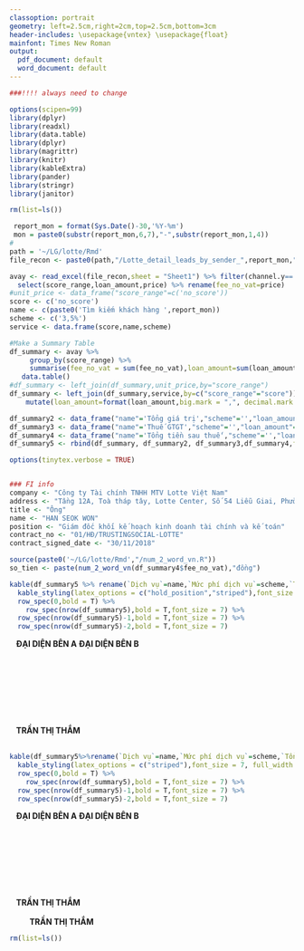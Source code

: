 ```yaml
---
classoption: portrait
geometry: left=2.5cm,right=2cm,top=2.5cm,bottom=3cm
header-includes: \usepackage{vntex} \usepackage{float}
mainfont: Times New Roman
output:
  pdf_document: default
  word_document: default
---
```


```r
###!!!! always need to change

```


```r
options(scipen=99)
library(dplyr)
library(readxl)
library(data.table)
library(dplyr)
library(magrittr)
library(knitr)
library(kableExtra)
library(pander)
library(stringr)
library(janitor)

rm(list=ls())

 report_mon = format(Sys.Date()-30,'%Y-%m')
 mon = paste0(substr(report_mon,6,7),"-",substr(report_mon,1,4))
#   
path = '~/LG/lotte/Rmd'
file_recon <- paste0(path,"/Lotte_detail_leads_by_sender_",report_mon,".xlsx")

avay <- read_excel(file_recon,sheet = "Sheet1") %>% filter(channel.y=='AVAY',sender=='AVAY',telco_code=='vinaphone')%>% 
  select(score_range,loan_amount,price) %>% rename(fee_no_vat=price)
#unit_price <- data_frame("score_range"=c('no_score'))
score <- c('no_score')
name <- c(paste0('Tìm kiếm khách hàng ',report_mon))
scheme <- c('3,5%')
service <- data.frame(score,name,scheme)

#Make a Summary Table
df_summary <- avay %>% 
     group_by(score_range) %>% 
     summarise(fee_no_vat = sum(fee_no_vat),loan_amount=sum(loan_amount)) %>%
   data.table()
#df_summary <- left_join(df_summary,unit_price,by="score_range")
df_summary <- left_join(df_summary,service,by=c("score_range"="score")) %>% select(name,loan_amount,scheme,fee_no_vat)%>%
    mutate(loan_amount=format(loan_amount,big.mark = ",", decimal.mark = "."))

df_summary2 <- data_frame("name"='Tổng giá trị',"scheme"='',"loan_amount"='',"fee_no_vat"=sum(df_summary$fee_no_vat))
df_summary3 <- data_frame("name"='Thuế GTGT',"scheme"='',"loan_amount"='',"fee_no_vat"=sum(df_summary$fee_no_vat*0.1))
df_summary4 <- data_frame("name"='Tổng tiền sau thuế',"scheme"='',"loan_amount"='',"fee_no_vat"=df_summary2$fee_no_vat+df_summary3$fee_no_vat)
df_summary5 <- rbind(df_summary, df_summary2, df_summary3,df_summary4,fill = TRUE)

```

```r
options(tinytex.verbose = TRUE)


### FI info
company <- "Công ty Tài chính TNHH MTV Lotte Việt Nam"
address <- "Tầng 12A, Toà tháp tây, Lotte Center, Số 54 Liễu Giai, Phường Cống Vị, Quận Ba Đình, Thành phố Hà Nội, Việt Nam"
title <- "Ông"
name <- "HAN SEOK WON"
position <- "Giám đốc khối kế hoạch kinh doanh tài chính và kế toán"
contract_no <- "01/HĐ/TRUSTINGSOCIAL-LOTTE"
contract_signed_date <- "30/11/2018" 

source(paste0('~/LG/lotte/Rmd',"/num_2_word_vn.R"))
so_tien <- paste(num_2_word_vn(df_summary4$fee_no_vat),"đồng")
```
  
  
\begin{center}\fontsize{13pt}{14pt}\selectfont
  \rmfamily\textbf{BIÊN BẢN XÁC NHẬN TÍNH PHÍ DỊCH VỤ}
\end{center}

\begin{center}\fontsize{13pt}{14pt}\selectfont
  \rmfamily\textbf{TÌM KIẾM KHÁCH HÀNG KÊNH AVAY}
\end{center}

\begin{center}\normalsize
  \rmfamily\textbf{Tháng `r mon`}
\end{center}

\vspace{12pt}


\begin{flushleft}\fontsize{10pt}{10pt}\selectfont
  \rmfamily{Căn cứ theo hợp đồng số: `r contract_no` ký ngày `r contract_signed_date` và Phụ Lục 10 giữa:}
\end{flushleft}

\begin{flushleft}\fontsize{10pt}{10pt}\selectfont
  \rmfamily\textbf{BÊN A: CÔNG TY CỔ PHẦN TRUSTING SOCIAL}\\
  \rmfamily{Địa chỉ: Tầng 8, Toà nhà Havana, 132 Hàm Nghi, Phường Bến Thành, Quận 1, Thành phố Hồ Chí Minh.}\\
  \rmfamily{Đại diện: Bà }
  \rmfamily\textbf{TRẦN THỊ THẮM}\\
  \rmfamily{Chức vụ: Trưởng Phòng Đối Soát}\\
  \rmfamily{Theo Giấy ủy quyền số 0107/2023/GUQ/TSVN ngày 01/07/2023 của Giám đốc Công Ty Cổ phần Trusting Social.}\\
\end{flushleft}

\begin{flushleft}\fontsize{10pt}{10pt}\selectfont
  \rmfamily\textbf{BÊN B: `r str_to_upper(company)`}\\
  \rmfamily{Địa chỉ: `r address`.}\\
  \rmfamily{Đại diện:  }
  \rmfamily\textbf{    }\\
  \rmfamily{Chức vụ:   }\\
\end{flushleft}


\begin{flushleft}\fontsize{10pt}{10pt}\selectfont
  \rmfamily{Chúng tôi cùng xác nhận phí dịch vụ tìm kiếm khách hàng mà bên B phải trả như sau:}
\end{flushleft}

\vspace{6pt}



```r
kable(df_summary5 %>% rename(`Dịch vụ`=name,`Mức phí dịch vụ`=scheme,`Tổng số tiền giải ngân`=loan_amount,`Phí dịch vụ`=fee_no_vat),booktabs = T,format.args = list(big.mark = ",",decimal.mark="."),align='l') %>% 
  kable_styling(latex_options = c("hold_position","striped"),font_size = 7, full_width = F,row_label_position = "l") %>% 
  row_spec(0,bold = T) %>% 
    row_spec(nrow(df_summary5),bold = T,font_size = 7) %>% 
  row_spec(nrow(df_summary5)-1,bold = T,font_size = 7) %>% 
  row_spec(nrow(df_summary5)-2,bold = T,font_size = 7) 
```


\begin{flushleft}\fontsize{10pt}{10pt}\selectfont
  \rmfamily{Chi tiết xem bảng kê Lotte-Leadgen-AVAY-VNPT `r mon` đính kèm.}
\end{flushleft}
      


 \vspace{20pt}


|   \hspace{40pt}            **ĐẠI DIỆN BÊN A**    \hspace{150pt}                                 **ĐẠI DIỆN BÊN B**    
|
|
|
|
|
|
|
|
|   \hspace{40pt}         **TRẦN THỊ THẮM**                        
|   \rmfamily\textit{\hspace{27pt}Ngày  ....  tháng  ....  năm 2023}\rmfamily\textit{\hspace{125pt}Ngày  ....  tháng  ....  năm 2023}
 
\vspace{80pt}




\thispagestyle{empty}

\pagebreak


\begin{center}\fontsize{13pt}{14pt}\selectfont
  \rmfamily\textbf{BIÊN BẢN XÁC NHẬN TÍNH PHÍ DỊCH VỤ}
\end{center}

\begin{center}\fontsize{13pt}{14pt}\selectfont
  \rmfamily\textbf{TÌM KIẾM KHÁCH HÀNG KÊNH AVAY}
\end{center}

\begin{center}\normalsize
  \rmfamily\textbf{Tháng `r mon`}
\end{center}

\vspace{12pt}


\begin{flushleft}\fontsize{10pt}{10pt}\selectfont

\rmfamily{Căn cứ theo hợp đồng số: `r contract_no` ký ngày `r contract_signed_date` và Phụ Lục 10 giữa:}
\end{flushleft}

\begin{flushleft}\fontsize{10pt}{10pt}\selectfont
  \rmfamily\textbf{BÊN A: CÔNG TY CỔ PHẦN TRUSTING SOCIAL}\\
  \rmfamily{Địa chỉ: Tầng 8, Toà nhà Havana, 132 Hàm Nghi, Phường Bến Thành, Quận 1, Thành phố Hồ Chí Minh.}\\
  \rmfamily{Đại diện: Bà }
  \rmfamily\textbf{TRẦN THỊ THẮM}\\
  \rmfamily{Chức vụ: Trưởng Phòng Đối Soát}\\
  \rmfamily{Theo Giấy ủy quyền số 01/2022/GUQ/TSVN ngày 20/04/2022 của Giám đốc Công Ty Cổ Phần Trusting Social.}\\
\end{flushleft}

\begin{flushleft}\fontsize{10pt}{10pt}\selectfont
  \rmfamily\textbf{BÊN B: `r str_to_upper(company)`}\\
  \rmfamily{Địa chỉ: `r address`.}\\
  \rmfamily{Đại diện:  }
  \rmfamily\textbf{    }\\
  \rmfamily{Chức vụ:   }\\
\end{flushleft}


\begin{flushleft}\fontsize{10pt}{10pt}\selectfont
  \rmfamily{Chúng tôi cùng xác nhận phí dịch vụ tìm kiếm khách hàng mà bên B phải trả như sau:}
\end{flushleft}

\vspace{6pt}



```r
kable(df_summary5%>%rename(`Dịch vụ`=name,`Mức phí dịch vụ`=scheme,`Tổng số tiền giải ngân`=loan_amount,`Phí dịch vụ`=fee_no_vat),booktabs = T,format.args = list(big.mark = ",",decimal.mark="."),align='l') %>% 
  kable_styling(latex_options = c("striped"),font_size = 7, full_width =F,row_label_position = "l") %>% 
  row_spec(0,bold = T) %>% 
    row_spec(nrow(df_summary5),bold = T,font_size = 7) %>% 
  row_spec(nrow(df_summary5)-1,bold = T,font_size = 7) %>% 
  row_spec(nrow(df_summary5)-2,bold = T,font_size = 7) 
```


\begin{flushleft}\fontsize{10pt}{10pt}\selectfont
  \rmfamily{Chi tiết xem bảng kê Lotte-Leadgen-AVAY-VNPT `r mon` đính kèm.}
\end{flushleft}
      



 \vspace{20pt}


|   \hspace{40pt}            **ĐẠI DIỆN BÊN A**    \hspace{150pt}                                 **ĐẠI DIỆN BÊN B**    
|
|
|
|
|
|
|
|
|   \hspace{40pt}         **TRẦN THỊ THẮM**                        
|   \rmfamily\textit{\hspace{27pt}Ngày .... tháng .... năm 2023}\rmfamily\textit{\hspace{125pt}Ngày .... tháng .... năm 2023}


\vspace{80pt}




\thispagestyle{empty}

\pagebreak





\begin{center}\fontsize{13pt}{14pt}\selectfont
  \rmfamily\textbf{ĐỀ NGHỊ THANH TOÁN}
\end{center}

\begin{center}\fontsize{13pt}{14pt}\selectfont
  \rmfamily{DỊCH VỤ TÌM KIẾM KHÁCH HÀNG KÊNH AVAY THÁNG `r mon`}
\end{center}
\vspace{11pt}
\begin{flushright}\fontsize{11pt}{11pt}\selectfont
  \rmfamily\textit{Tp. Hồ Chí Minh, ngày \hspace{10pt} tháng \hspace{10pt} năm 2023}
\end{flushright}
\vspace{11pt}
\begin{flushleft}\fontsize{12pt}{12pt}\selectfont
  \rmfamily{Kính gửi:    }
  \rmfamily\textbf{      }\\
  \rmfamily{Đơn vị: `r str_to_upper(company)`}\\
  \rmfamily{Địa chỉ: `r address`}\\
  \rmfamily{Nội dung: }
  \rmfamily\textbf{Thanh toán phí dịch vụ tìm kiếm khách hàng kênh Avay (Thuê bao Vinaphone) tháng `r mon`}\\
  \vspace{11pt}
  \rmfamily{Căn cứ Hợp đồng cung cấp sản phẩm số `r contract_no` và Phụ Lục 10.}\\
  \vspace{11pt}
  \rmfamily{Căn cứ vào Biên bản xác nhận tính phí dịch vụ đã được xác nhận của hai bên, nay Công ty Cổ Phần Trusting Social đề nghị thanh toán theo hợp đồng số tiền: }
  \rmfamily\textbf{`r format(sum(df_summary4$fee_no_vat),big.mark = ",", decimal.mark = ".")[1] ` VND}\\
  \rmfamily{Số tiền bằng chữ: }
  \rmfamily\textbf{`r so_tien`}\\
  \vspace{11pt}
  \rmfamily{Đề nghị thanh toán số tiền trên cho chúng tôi theo thông tin sau:}\\
  \vspace{11pt}
  \rmfamily{Đơn vị thụ hưởng: }
  \rmfamily\textbf{CÔNG TY CỔ PHẦN TRUSTING SOCIAL }\\
  \rmfamily{Địa chỉ: }
  \rmfamily{Tầng 8, Toà nhà Havana, 132 Hàm Nghi, Phường Bến Thành, Quận 1, TP.HCM}\\
  \rmfamily{Tài khoản số: }
  \rmfamily\textbf{1912 9999 86 6666}\\
  \rmfamily{Tại: }
  \rmfamily{Ngân hàng TMCP Kỹ thương Việt Nam Trung tâm giao dịch Hội sở}\\
\end{flushleft}
\begin{flushright}\fontsize{12pt}{12pt}\selectfont
  \rmfamily\textbf{CÔNG TY CỔ PHẦN TRUSTING SOCIAL}\\
  \vspace{100pt}
\end{flushright}

|         \hspace{270pt}            **TRẦN THỊ THẮM**    


\vspace{30pt}





\thispagestyle{empty}

```r
rm(list=ls())
```


